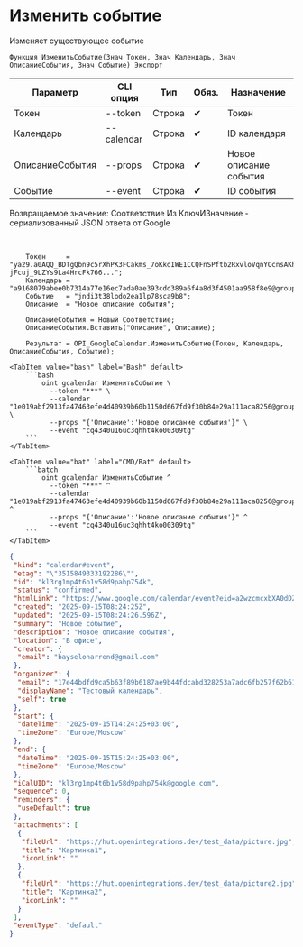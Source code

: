 ﻿---
sidebar_position: 6
description: Изменить событие и другие функции для работы с Google Calendar в Открытом пакете интеграций - бесплатной open-source библиотеке интеграций для 1С:Предприятие 8, OneScript и CLI
keywords: [1C, 1С, 1С:Предприятие, 1С:Предприятие 8.3, API, Интеграция, Сервисы, Обмен, OneScript, CLI, Google Calendar]
---


# Изменить событие
 Изменяет существующее событие



`Функция ИзменитьСобытие(Знач Токен, Знач Календарь, Знач ОписаниеСобытия, Знач Событие) Экспорт`

  | Параметр | CLI опция | Тип | Обяз. | Назначение |
  |-|-|-|-|-|
  | Токен | --token | Строка | &#x2714; | Токен |
  | Календарь | --calendar | Строка | &#x2714; | ID календаря |
  | ОписаниеСобытия | --props | Строка | &#x2714; | Новое описание события |
  | Событие | --event | Строка | &#x2714; | ID события |

  
  Возвращаемое значение:   Соответствие Из КлючИЗначение - сериализованный JSON ответа от Google

<br/>




```bsl title="Пример использования для 1С:Предприятие/OneScript"
    Токен     = "ya29.a0AQQ_BDTgQbn9c5rXhPK3FCakms_7oKkdIWE1CCQFnSPftb2RxvloVqnYOcnsAKhXrD0Gq8Tz2Kgn5IBXG5E25uksZfvvTtXob-jFcuj_9LZYs9La4HrcFk766...";
    Календарь = "a9168079abee0b7314a77e16ec7ada0ae393cdd389a6f4a8d3f4501aa958f8e9@group.calendar.google.com";
    Событие   = "jndi3t38lodo2ea1lp78sca9b8";
    Описание  = "Новое описание события";

    ОписаниеСобытия = Новый Соответствие;
    ОписаниеСобытия.Вставить("Описание", Описание);

    Результат = OPI_GoogleCalendar.ИзменитьСобытие(Токен, Календарь, ОписаниеСобытия, Событие);
```
    

 <Tabs>
  
    <TabItem value="bash" label="Bash" default>
        ```bash
            oint gcalendar ИзменитьСобытие \
              --token "***" \
              --calendar "1e019abf2913fa47463efe4d40939b60b1150d667fd9f30b84e29a111aca8256@group.calendar.google.com" \
              --props "{'Описание':'Новое описание события'}" \
              --event "cq4340u16uc3qhht4ko00309tg"
        ```
    </TabItem>
  
    <TabItem value="bat" label="CMD/Bat" default>
        ```batch
            oint gcalendar ИзменитьСобытие ^
              --token "***" ^
              --calendar "1e019abf2913fa47463efe4d40939b60b1150d667fd9f30b84e29a111aca8256@group.calendar.google.com" ^
              --props "{'Описание':'Новое описание события'}" ^
              --event "cq4340u16uc3qhht4ko00309tg"
        ```
    </TabItem>
</Tabs>


```json title="Результат"
{
 "kind": "calendar#event",
 "etag": "\"3515849333192286\"",
 "id": "kl3rg1mp4t6b1v58d9pahp754k",
 "status": "confirmed",
 "htmlLink": "https://www.google.com/calendar/event?eid=a2wzcmcxbXA0dDZiMXY1OGQ5cGFocDc1NGsgMTdlNDRiZGZkOWNhNWI2M2Y4OWI2MTg3YWU5YjQ0ZmRjYWJkMzI4MjUzYTdhZGM2ZmIyNTdmNjJiNjE5MzA5N0Bn",
 "created": "2025-09-15T08:24:25Z",
 "updated": "2025-09-15T08:24:26.596Z",
 "summary": "Новое событие",
 "description": "Новое описание события",
 "location": "В офисе",
 "creator": {
  "email": "bayselonarrend@gmail.com"
 },
 "organizer": {
  "email": "17e44bdfd9ca5b63f89b6187ae9b44fdcabd328253a7adc6fb257f62b6193097@group.calendar.google.com",
  "displayName": "Тестовый календарь",
  "self": true
 },
 "start": {
  "dateTime": "2025-09-15T14:24:25+03:00",
  "timeZone": "Europe/Moscow"
 },
 "end": {
  "dateTime": "2025-09-15T15:24:25+03:00",
  "timeZone": "Europe/Moscow"
 },
 "iCalUID": "kl3rg1mp4t6b1v58d9pahp754k@google.com",
 "sequence": 0,
 "reminders": {
  "useDefault": true
 },
 "attachments": [
  {
   "fileUrl": "https://hut.openintegrations.dev/test_data/picture.jpg",
   "title": "Картинка1",
   "iconLink": ""
  },
  {
   "fileUrl": "https://hut.openintegrations.dev/test_data/picture2.jpg",
   "title": "Картинка2",
   "iconLink": ""
  }
 ],
 "eventType": "default"
}
```

